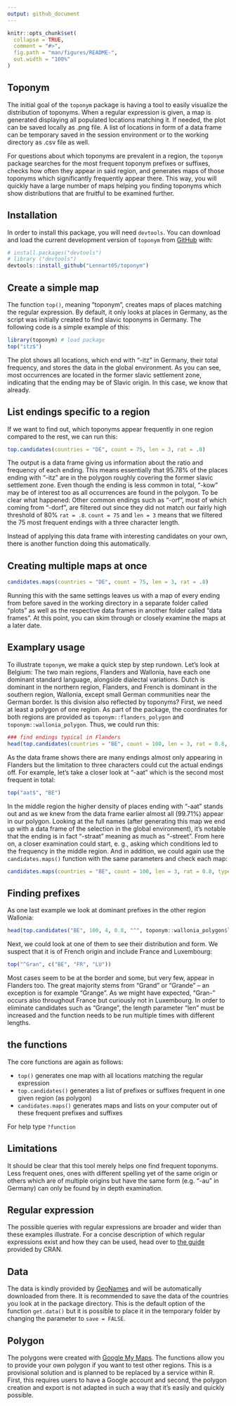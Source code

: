 ```yaml
---
output: github_document
---
```


<!-- README.md is generated from README.Rmd. Please edit that file -->

```r
knitr::opts_chunk$set(
  collapse = TRUE,
  comment = "#>",
  fig.path = "man/figures/README-",
  out.width = "100%"
)
```

## Toponym

<!-- badges: start -->
<!-- badges: end -->

The initial goal of the `toponym` package is having a tool to easily visualize the distribution of toponyms. When a regular expression is given, a map is generated displaying all populated locations matching it. If needed, the plot can be saved locally as .png file. A list of locations in form of a data frame can be temporary saved in the session environment or to the working directory as .csv file as well.

For questions about which toponyms are prevalent in a region, the `toponym` package searches for the most frequent toponym prefixes or suffixes, checks how often they appear in said region, and generates maps of those toponyms which significantly frequently appear there. This way, you will quickly have a large number of maps helping you finding toponyms which show distributions that are fruitful to be examined further.

## Installation
In order to install this package, you will need `devtools`. You can download and load the current development version of `toponym` from [GitHub](https://github.com/Lennart05/toponym) with:

``` r
# install.packages("devtools")
# library ("devtools")
devtools::install_github("Lennart05/toponym")
```

## Create a simple map

The function `top()`, meaning "toponym", creates maps of places matching the regular expression. By default, it only looks at places in Germany, as the script was initially created to find slavic toponyms in Germany. The following code is a simple example of this:

```r
library(toponym) # load package
top("itz$") 

```

The plot shows all locations, which end with "-itz" in Germany, their total frequency, and stores the data in the global environment. As you can see, most occurrences are located in the former slavic settlement zone, indicating that the ending may be of Slavic origin. In this case, we know that already.

## List endings specific to a region

If we want to find out, which toponyms appear frequently in one region compared to the rest, we can run this:

```r
top.candidates(countries = "DE", count = 75, len = 3, rat = .8)
```

The output is a data frame giving us information about the ratio and frequency of each ending. This means essentially that 95.78% of the places ending with "-itz" are in the polygon roughly covering the former slavic settlement zone. Even though the ending is less common in total, "-kow" may be of interest too as all occurrences are found in the polygon. To be clear what happened: Other common endings such as "-orf", most of which coming from "-dorf", are filtered out since they did not match our fairly high threshold of 80% `rat = .8`. `count = 75` and `len = 3` means that we filtered the 75 most frequent endings with a three character length. 

Instead of applying this data frame with interesting candidates on your own, there is another function doing this automatically. 


## Creating multiple maps at once

```r
candidates.maps(countries = "DE", count = 75, len = 3, rat = .8)
```

Running this with the same settings leaves us with a map of every ending from before saved in the working directory in a separate folder called "plots" as well as the respective data frames in another folder called "data frames". At this point, you can skim through or closely examine the maps at a later date.

## Examplary usage
To illustrate `toponym`, we make a quick step by step rundown. Let's look at Belgium: The two main regions, Flanders and Wallonia, have each one dominant standard language, alongside dialectal variations. Dutch is dominant in the northern region, Flanders, and French is dominant in the southern region, Wallonia, except small German communities near the German border. Is this division also reflected by toponyms? 
First, we need at least a polygon of one region. As part of the package, the coordinates for both regions are provided as `toponym::flanders_polygon` and `toponym::wallonia_polygon`. Thus, we could run this:
```r
### find endings typical in Flanders
head(top.candidates(countries = "BE", count = 100, len = 3, rat = 0.8, type = "$", lons = toponym::flanders_polygon$lons, lats = toponym::flanders_polygon$lats))

```
As the data frame shows there are many endings almost only appearing in Flanders but the limitation to three characters could cut the actual endings off. For example, let's take a closer look at "-aat" which is the second most frequent in total:
```r
top("aat$", "BE")

```
In the middle region the higher density of places ending with "-aat" stands out and as we knew from the data frame earlier almost all (99.71%) appear in our polygon. Looking at the full names (after generating this map we end up with a data frame of the selection in the global environment), it's notable that the ending is in fact "-straat" meaning as much as "-street". From here on, a closer examination could start, e. g., asking which conditions led to the frequency in the middle region. And in addition, we could again use the `candidates.maps()` function with the same parameters and check each map:

```r
candidates.maps(countries = "BE", count = 100, len = 3, rat = 0.8, type = "$", lons = toponym::flanders_polygon$lons, lats = toponym::flanders_polygon$lats)
```
## Finding prefixes
As one last example we look at dominant prefixes in the other region Wallonia:
```r
head(top.candidates("BE", 100, 4, 0.8, "^", toponym::wallonia_polygon$lons, toponym::wallonia_polygon$lats))

```

Next, we could look at one of them to see their distribution and form. We suspect that it is of French origin and include France and Luxembourg:



```r

top("^Gran", c("BE", "FR", "LU"))

```
Most cases seem to be at the border and some, but very few, appear in Flanders too. The great majority stems from "Grand" or "Grande" -- an exception is for example "Grange". As we might have expected, "Gran-" occurs also throughout France but curiously not in Luxembourg. In order to eliminate candidates such as "Grange", the length parameter "len" must be increased and the function needs to be run multiple times with different lengths. 



## the functions
The core functions are again as follows:

* `top()` generates one map with all locations matching the regular expression 
* `top.candidates()` generates a list of prefixes or suffixes frequent in one given region (as polygon)
* `candidates.maps()` generates maps and lists on your computer out of these frequent prefixes and suffixes

For help type `?function` 

## Limitations

It should be clear that this tool merely helps one find frequent toponyms. Less frequent ones, ones with different spelling yet of the same origin or others which are of multiple origins but have the same form (e.g. "-au" in Germany) can only be found by in depth examination.

## Regular expression

The possible queries with regular expressions are broader and wider than these examples illustrate. For a concise description of which regular expressions exist and how they can be used, head over to [the guide](https://cran.r-project.org/web/packages/stringr/vignettes/regular-expressions.html) provided by CRAN.

## Data

The data is kindly provided by [GeoNames](https://www.geonames.org/) and will be automatically downloaded from there. It is recommended to save the data of the countries you look at in the package directory. This is the default option of the function `get.data()` but it is possible to place it in the temporary folder by changing the parameter to `save = FALSE`.

## Polygon

The polygons were created with [Google My Maps](https://www.google.com/maps/about/mymaps/). The functions allow you to provide your own polygon if you want to test other regions. This is a provisional solution and is planned to be replaced by a service within R. First, this requires users to have a Google account and second, the polygon creation and export is not adapted in such a way that it's easily and quickly possible. 



